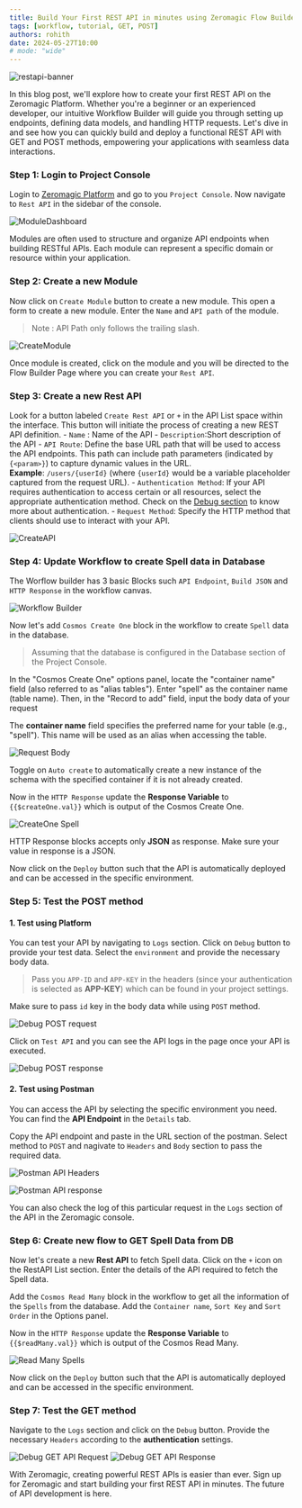 ```yaml
--- 
title: Build Your First REST API in minutes using Zeromagic Flow Builder
tags: [workflow, tutorial, GET, POST] 
authors: rohith 
date: 2024-05-27T10:00
# mode: "wide"
---
```


![restapi-banner](/assets/blogs/build-your-first-rest-api-in-minutes-using-zeromagic-flow-builder/restapi-banner.png)

In this blog post, we'll explore how to create your first REST API on the Zeromagic Platform. Whether you're a beginner or an experienced developer, our intuitive Workflow Builder will guide you through setting up endpoints, defining data models, and handling HTTP requests. Let's dive in and see how you can quickly build and deploy a functional REST API with GET and POST methods, empowering your applications with seamless data interactions.

### Step 1: Login to Project Console
Login to [Zeromagic Platform](https://console.zeromagic.cloud/) and go to you `Project Console`. Now navigate to `Rest API` in the sidebar of the console.

![ModuleDashboard](/assets/blogs/build-your-first-rest-api-in-minutes-using-zeromagic-flow-builder/module_console.png)
 

<Note>

Modules are often used to structure and organize API endpoints when building RESTful APIs. Each module can represent a specific domain or resource within your application.
 
</Note>

### Step 2: Create a new Module

Now click on `Create Module` button to create a new module. This open a form to create a new module. Enter the `Name` and `API path` of the module.

> Note : API Path only follows the trailing slash.


![CreateModule](/assets/blogs/build-your-first-rest-api-in-minutes-using-zeromagic-flow-builder/create-module.png)

Once module is created, click on the module and you will be directed to the Flow Builder Page where you can create your `Rest API`. 

### Step 3: Create a new Rest API

Look for a button labeled `Create Rest API` or `+` in the API List space within the interface. This button will initiate the process of creating a new REST API definition.
    - `Name` : Name of the API
    - `Description`:Short description of the API
    - `API Route`: Define the base URL path that will be used to access the API endpoints. This path can include path parameters (indicated by `{<param>}`) to capture dynamic values in the URL.    
    **Example**: `/users/{userId}` (where `{userId}` would be a variable placeholder captured from the request URL).
    - `Authentication Method`: If your API requires authentication to access certain or all resources, select the appropriate authentication method. Check on the [Debug section](/restapi/debuglogs) to know more about authentication. 
    - `Request Method`: Specify the HTTP method that clients should use to interact with your API.

![CreateAPI](/assets/blogs/build-your-first-rest-api-in-minutes-using-zeromagic-flow-builder/create-api.png)

### Step 4: Update Workflow to create Spell data in Database

The Worflow builder has 3 basic Blocks such `API Endpoint`, `Build JSON` and `HTTP Response` in the workflow canvas.  

![Workflow Builder](/assets/blogs/build-your-first-rest-api-in-minutes-using-zeromagic-flow-builder/create-spell-workflow-builder.png)

Now let's add `Cosmos Create One` block in the workflow to create `Spell` data in the database. 

> Assuming that the database is configured in the Database section of the Project Console.

In the "Cosmos Create One" options panel, locate the "container name" field (also referred to as "alias tables"). Enter "spell" as the container name (table name). Then, in the "Record to add" field, input the body data of your request


<Note>

The **container name** field specifies the preferred name for your table (e.g., "spell"). This name will be used as an alias when accessing the table.

</Note>

   

![Request Body](/assets/blogs/build-your-first-rest-api-in-minutes-using-zeromagic-flow-builder/create-body.png)

Toggle on `Auto create` to automatically create a new instance of the schema with the specified container if it is not already created.


Now in the `HTTP Response` update the **Response Variable** to `{{$createOne.val}}` which is output of the Cosmos Create One.

![CreateOne Spell](/assets/blogs/build-your-first-rest-api-in-minutes-using-zeromagic-flow-builder/createOne-spell.png)

<Note>

HTTP Response blocks accepts only **JSON** as response. Make sure your value in response is a JSON.

</Note>

Now click on the `Deploy` button such that the API is automatically deployed and can be accessed in the specific environment.

### Step 5: Test the POST method

#### 1. Test using Platform

You can test your API by navigating to `Logs` section. Click on `Debug` button to provide your test data. Select the `environment` and provide the necessary body data.

> Pass you `APP-ID` and `APP-KEY` in the headers (since your authentication is selected as **APP-KEY**) which can be found in your project settings.

<Warning>

Make sure to pass `id` key in the body data while using `POST` method.

</Warning>

![Debug POST request](/assets/blogs/build-your-first-rest-api-in-minutes-using-zeromagic-flow-builder/debug-post-api.png)

Click on `Test API` and you can see the API logs in the page once your API is executed.

![Debug POST response](/assets/blogs/build-your-first-rest-api-in-minutes-using-zeromagic-flow-builder/debug-post-response.png)

#### 2. Test using Postman

You can access the API by selecting the specific environment you need. You can find the **API Endpoint** in the `Details` tab.

Copy the API endpoint and paste in the URL section of the postman. Select method to `POST` and nagivate to `Headers` and `Body` section to pass the required data. 


![Postman API Headers](/assets/blogs/build-your-first-rest-api-in-minutes-using-zeromagic-flow-builder/post-api-headers-postman.png)

![Postman API response](/assets/blogs/build-your-first-rest-api-in-minutes-using-zeromagic-flow-builder/post-api-response-postman.png)

You can also check the log of this particular request in the `Logs` section of the API in the Zeromagic console. 

### Step 6: Create new flow to GET Spell Data from DB

Now let's create a new **Rest API** to fetch Spell data. Click on the `+` icon on the RestAPI List section. Enter the details of the API required to fetch the Spell data.

Add the `Cosmos Read Many` block in the workflow to get all the information of the `Spells` from the database. Add the `Container name`, `Sort Key` and `Sort Order` in the Options panel.

Now in the `HTTP Response` update the **Response Variable** to `{{$readMany.val}}` which is output of the Cosmos Read Many.

![Read Many Spells](/assets/blogs/build-your-first-rest-api-in-minutes-using-zeromagic-flow-builder/readMany-spells.png)

Now click on the `Deploy` button such that the API is automatically deployed and can be accessed in the specific environment.


### Step 7: Test the GET method

Navigate to the `Logs` section and click on the `Debug` button. Provide the necessary `Headers` according to the **authentication** settings.


![Debug GET API Request](/assets/blogs/build-your-first-rest-api-in-minutes-using-zeromagic-flow-builder/debug-get-api-request.png)
![Debug GET API Response](/assets/blogs/build-your-first-rest-api-in-minutes-using-zeromagic-flow-builder/debug-get-api-response.png)


With Zeromagic, creating powerful REST APIs is easier than ever. Sign up for Zeromagic and start building your first REST API in minutes. The future of API development is here.

